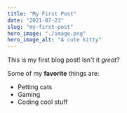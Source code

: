 ```yaml
---
title: "My First Post"
date: "2021-07-23"
slug: "my-first-post"
hero_image: "./image.png"
hero_image_alt: "A cute kitty"
---
```


This is my first blog post! Isn't it _great_?

Some of my **favorite** things are:

- Petting cats
- Gaming
- Coding cool stuff
